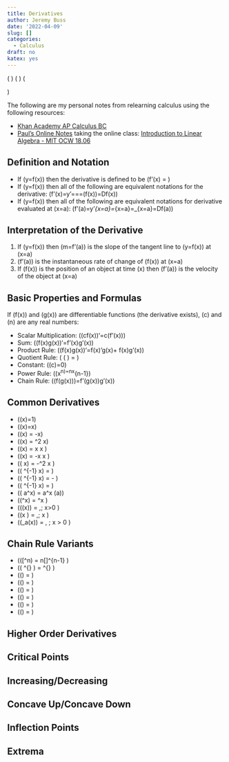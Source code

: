 ```yaml
---
title: Derivatives
author: Jeremy Buss
date: '2022-04-09'
slug: []
categories: 
  - Calculus
draft: no
katex: yes
---
```

\(\gdef\ddx{\frac{d}{dx}}\)
\(\gdef\fx{f(x)}\)
\(\gdef\fpx{f'(x)}\)

The following are my personal notes from relearning calculus using the following resources:

- [Khan Academy AP Calculus BC](https://www.khanacademy.org/math/ap-calculus-bc)
- [Paul's Online Notes](https://tutorial.math.lamar.edu/)
taking the online class: [Introduction to Linear Algebra - MIT OCW 18.06](https://ocw.mit.edu/courses/mathematics/18-06-linear-algebra-spring-2010/index.htm)

## Definition and Notation
- If \(y=f(x)\) then the derivative is defined to be \(f'(x) = \displaystyle{\lim_{h \rightarrow 0}} \frac{f(x+h)-f(x)}{h}\)
- If \(y=f(x)\) then all of the following are equivalent notations for the derivative: \(f'(x)=y'=\frac{df}{dx}=\frac{dy}{dx}=\frac{d}{dx}(f(x))=Df(x)\)
- If \(y=f(x)\) then all of the following are equivalent notations for derivative evaluated at \(x=a\):
\(f'(a)=y'\vert_{x=a}=\frac{df}{dx}\biggm\vert_{x=a}=\frac{dy}{dx}\biggm\vert_{x=a}=Df(a)\)

## Interpretation of the Derivative
1. If \(y=f(x)\) then \(m=f'(a)\) is the slope of the tangent line to \(y=f(x)\) at \(x=a\)
2. \(f'(a)\) is the instantaneous rate of change of \(f(x)\) at \(x=a\)
3. If \(f(x)\) is the position of an object at time \(x\) then \(f'(a)\) is the velocity of the object at \(x=a\)


## Basic Properties and Formulas
If \(f(x)\) and \(g(x)\) are differentiable functions (the derivative exists), \(c\) and \(n\) are any real numbers:

- Scalar Multiplication: \((cf(x))'=c(f'(x))\)
- Sum: \((f(x)\pm g(x))'=f'(x)\pm g'(x)\)
- Product Rule: \((f(x)g(x))'=f(x)'g(x)+ f(x)g'(x)\)
- Quotient Rule: \(\frac{d}{dx} \left ( \frac{f(x)}{g(x)}\right ) = \frac{f(x)'g(x) - f(x)g'(x)}{[g(x)]^2} \)
- Constant: \(\frac{d}{dx}(c)=0\)
- Power Rule: \(\frac{d}{dx}(x^n)=nx^{n-1}\)
- Chain Rule: \(\frac{d}{dx}(f(g(x)))=f'(g(x))g'(x)\)


## Common Derivatives

- \(\ddx(x)=1\)
- \(\ddx(\sin x)=\cos x\)
- \(\ddx(\cos x) = -\sin x\)
- \(\ddx(\tan x) = \sec ^2 x\)
- \(\ddx(\sec x) = \sec x \tan x  \)
- \(\ddx(\csc x) = -\csc x \cot x \)
- \(\ddx( \cot x) = -\csc^2 x \)
- \(\ddx( \sin ^{-1} x) = \frac{1}{\sqrt{1-x^2}}\)
- \(\ddx( \cos ^{-1} x) = - \frac{1}{\sqrt{1-x^2}}\)
- \(\ddx( \tan^{-1} x) = \frac{1}{1+x^2}\)
- \(\ddx( a^x) = a^x \ln (a)\)
- \(\ddx(\textrm{e}^x) = \textrm{e}^x \)
- \(\ddx(\ln(x)) = \frac{1}{x},\; x>0 \)
- \(\ddx(\ln \vert x \vert) = \frac{1}{x},\; x \ne 0\)
- \(\ddx(\log_a(x)) = \frac{1}{x \ln {a}}, \; x > 0 \)

## Chain Rule Variants

- \(\ddx([\fx^n) = n[\fx]^{n-1} \fpx  \)
- \(\ddx \left ( \textrm{e}^{\fx} \right ) = \fpx \textrm{e}^{\fx} \)
- \(\ddx(\ln[\fx]) =\frac{\fpx}{\fx} \)
- \(\ddx() = \)
- \(\ddx() = \)
- \(\ddx() = \)
- \(\ddx() = \)
- \(\ddx() = \)

## Higher Order Derivatives

## Critical Points

## Increasing/Decreasing

## Concave Up/Concave Down

## Inflection Points

## Extrema

